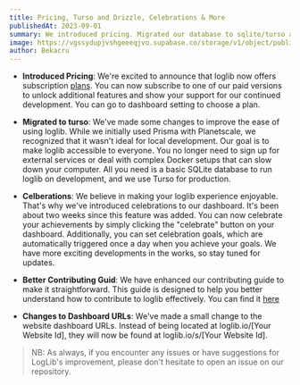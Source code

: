 ```yaml
---
title: Pricing, Turso and Drizzle, Celebrations & More
publishedAt: 2023-09-01
summary: We introduced pricing. Migrated our database to sqlite/turso and drizzle to make local development easy for anyone. And so much more.
image: https://vgssydupjvshgeeeqjvo.supabase.co/storage/v1/object/public/images/sep-01-2023.png
author: Bekacru
---
```


- **Introduced Pricing**: We're excited to announce that loglib now offers subscription [plans](https://loglib.io/pricing). You can now subscribe to one of our paid versions to unlock additional features and show your support for our continued development. You can go to dashboard setting to choose a plan.

- **Migrated to turso**: We've made some changes to improve the ease of using loglib. While we initially used Prisma with Planetscale, we recognized that it wasn't ideal for local development. Our goal is to make loglib accessible to everyone. You no longer need to sign up for external services or deal with complex Docker setups that can slow down your computer. All you need is a basic SQLite database to run loglib on development, and we use Turso for production.

- **Celberations**: We believe in making your loglib experience enjoyable. That's why we've introduced celebrations to our dashboard. It's been about two weeks since this feature was added. You can now celebrate your achievements by simply clicking the "celebrate" button on your dashboard. Additionally, you can set celebration goals, which are automatically triggered once a day when you achieve your goals. We have more exciting developments in the works, so stay tuned for updates.

- **Better Contributing Guid**: We have enhanced our contributing guide to make it straightforward. This guide is designed to help you better understand how to contribute to loglib effectively. You can find it [here](https://github.com/loglib/loglib/blob/main/.github/CONTRIBUTING.md)

- **Changes to Dashboard URLs**: We've made a small change to the website dashboard URLs. Instead of being located at loglib.io/[Your Website Id], they will now be found at loglib.io/s/[Your Website Id].

> NB: As always, if you encounter any issues or have suggestions for LogLib's improvement, please don't hesitate to open an issue on our repository.
